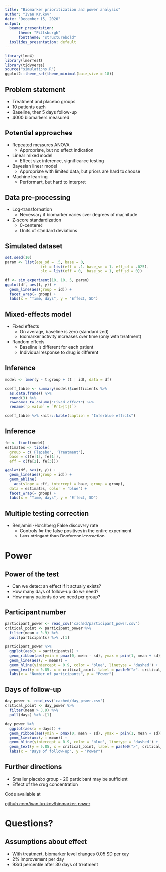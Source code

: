 ```yaml
---
title: "Biomarker prioritization and power analysis"
author: "Ivan Krukov"
date: "December 15, 2020"
output:
  beamer_presentation: 
      theme: "Pittsburgh"
      fonttheme: "structurebold"
  ioslides_presentation: default
---
```


```r
library(lme4)
library(lmerTest)
library(tidyverse)
source("simulations.R")
ggplot2::theme_set(theme_minimal(base_size = 18))
```

## Problem statement

- Treatment and placebo groups
- 10 patients each
- Baseline, then 5 days follow-up
- 4000 biomarkers measured

## Potential approaches

- Repeated measures ANOVA
  - Appropriate, but no effect indication
- Linear mixed model
  - Effect size inference, significance testing
- Bayesian linear model
  - Appropriate with limited data, but priors are hard to choose
- Machine learning
  - Performant, but hard to interpret
  
## Data pre-processing

- Log-transformation
  - Necessary if biomarker varies over degrees of magnitude
- Z-score standardization
  - 0-centered 
  - Units of standard deviations

## Simulated dataset

```r
set.seed(10)
param <- list(eps_sd = .5, base = 0,
                trt = list(eff = .1, base_sd = 1, eff_sd = .025),
                plc = list(eff = 0,  base_sd = 1, eff_sd = 0))

df <- sim_experiment(10, 10, 5, param)
ggplot(df, aes(t, y)) + 
  geom_line(aes(group = id)) + 
  facet_wrap(~ group) +
  labs(x = "Time, days", y = "Effect, SD")
```

## Mixed-effects model

- Fixed effects
  - On average, baseline is zero (standardized)
  - Biomarker activity increases over time (only with treatment)

- Random effects
  - Baseline is different for each patient
  - Individual response to drug is different
  
## Inference

```r
model <- lmer(y ~ t:group + (t | id), data = df)

coeff_table <- summary(model)$coefficients %>% 
  as.data.frame() %>% 
  round(3) %>% 
  rownames_to_column("Fixed effect") %>%
  rename(`p value` = `Pr(>|t|)`)

coeff_table %>% knitr::kable(caption = "Inferblue effects")
```

## Inference

```r
fe <- fixef(model)
estimates <- tibble(
  group = c('Placebo', 'Treatment'), 
  base = c(fe[1], fe[1]),
  eff = c(fe[2], fe[3]))

ggplot(df, aes(t, y)) + 
  geom_line(aes(group = id)) + 
  geom_abline(
    aes(slope = eff, intercept = base, group = group), 
  data = estimates, color = 'blue') +
  facet_wrap(~ group) +
  labs(x = "Time, days", y = "Effect, SD")
```

## Multiple testing correction

- Benjamini-Hotchberg False discovery rate
  - Controls for the false positives in the entire experiment
  - Less stringent than Bonferonni correction

# Power

## Power of the test

- Can we detect an effect if it actually exists?
- How many days of follow-up do we need?
- How many patients do we need per group?

## Participant number

```r
participant_power <- read_csv('cached/participant_power.csv')
critical_point <- participant_power %>% 
  filter(mean > 0.9) %>% 
  pull(participants) %>% .[1]

participant_power %>%
  ggplot(aes(x = participants)) + 
  geom_ribbon(aes(ymin = pmax(0, mean - sd), ymax = pmin(1, mean + sd)), fill = 'gray') +
  geom_line(aes(y = mean)) +
  geom_hline(yintercept = 0.9, color = 'blue', linetype = 'dashed') +
  geom_text(y = 0.85, x = critical_point, label = paste0(">", critical_point), color = 'black') +
  labs(x = "Number of participants", y = "Power")
```

## Days of follow-up

```r
day_power <- read_csv('cached/day_power.csv')
critical_point <- day_power %>% 
  filter(mean > 0.9) %>% 
  pull(days) %>% .[1]

day_power %>%
  ggplot(aes(x = days)) + 
  geom_ribbon(aes(ymin = pmax(0, mean - sd), ymax = pmin(1, mean + sd)), fill = 'gray') +
  geom_line(aes(y = mean)) +
  geom_hline(yintercept = 0.9, color = 'blue', linetype = 'dashed') +
  geom_text(y = 0.85, x = critical_point, label = paste0(">", critical_point), color = 'black') +
  labs(x = "Days of follow-up", y = "Power")
```

## Further directions

- Smaller placebo group - 20 participant may be sufficient
- Effect of the drug concentration

Code available at:

[github.com/ivan-krukov/biomarker-power](https://github.com/ivan-krukov/biomarker-power)

# Questions?

## Assumptions about effect

- With treatment, biomarker level changes 0.05 SD per day
 - 2% improvement per day
 - 93rd percentile after 30 days of treatment
